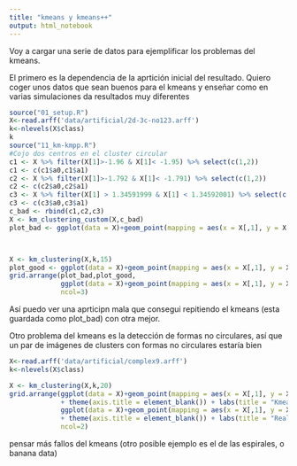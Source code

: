 ```yaml
---
title: "kmeans y kmeans++"
output: html_notebook
---
```


Voy a cargar una serie de datos para ejemplificar los problemas del kmeans.

El primero es la dependencia de la aprtición inicial del resultado. Quiero coger unos datos que sean buenos para el kmeans y enseñar como en varias simulaciones da resultados muy diferentes

```r
source("01_setup.R")
X<-read.arff('data/artificial/2d-3c-no123.arff')
k<-nlevels(X$class)
k
source("11_km-kmpp.R")
#Cojo dos centros en el cluster circular
c1 <- X %>% filter(X[1]>-1.96 & X[1]< -1.95) %>% select(c(1,2))
c1 <- c(c1$a0,c1$a1)
c2 <- X %>% filter(X[1]>-1.792 & X[1]< -1.791) %>% select(c(1,2))
c2 <- c(c2$a0,c2$a1)
c3 <- X %>% filter(X[1] > 1.34591999 & X[1] < 1.34592001) %>% select(c(1,2))
c3 <- c(c3$a0,c3$a1)
c_bad <- rbind(c1,c2,c3)
X <- km_clustering_custom(X,c_bad)
plot_bad <- ggplot(data = X)+geom_point(mapping = aes(x = X[,1], y = X[,2], color = km)) + labs(title = "Kmeans Clustering", colour = "Clusters") + theme(axis.title.x = element_blank(), axis.title.y = element_blank()) + theme_bw()



X <- km_clustering(X,k,15)
plot_good <- ggplot(data = X)+geom_point(mapping = aes(x = X[,1], y = X[,2], color = km)) + labs(title = "Kmeans Clustering", colour = "Clusters") + theme(axis.title.x = element_blank(), axis.title.y = element_blank()) + theme_bw()
grid.arrange(plot_bad,plot_good,
             ggplot(data = X)+geom_point(mapping = aes(x = X[,1], y = X[,2], color = class)) + labs(title = "Real Data Distribution", colour = "Clusters") + theme(axis.title.x = element_blank(), axis.title.y = element_blank()) + theme_bw(),
             ncol=3)
```
Así puedo ver una aprticipn mala que consegui repitiendo el kmeans (esta guardada como plot_bad) con otra mejor.

Otro problema del kmeans es la detección de formas no circulares, así que un par de imágenes de clusters con formas no circulares estaría bien

```r

X<-read.arff('data/artificial/complex9.arff')
k<-nlevels(X$class)

X <- km_clustering(X,k,20)
grid.arrange(ggplot(data = X)+geom_point(mapping = aes(x = X[,1], y = X[,2], color = km))
             + theme(axis.title = element_blank()) + labs(title = "Kmeans Clustering", colour = "Clusters"),
             ggplot(data = X)+geom_point(mapping = aes(x = X[,1], y = X[,2], color = class))
             + theme(axis.title = element_blank()) + labs(title = "Real Data Distribution", colour = "Clusters"),
             ncol=2)


```




pensar más fallos del kmeans (otro posible ejemplo es el de las espirales, o banana data)